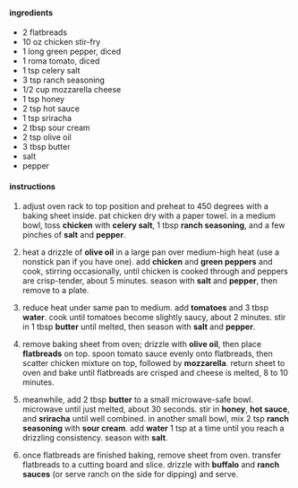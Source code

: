 
#### ingredients

- 2 flatbreads
- 10 oz chicken stir-fry
- 1 long green pepper, diced
- 1 roma tomato, diced
- 1 tsp celery salt
- 3 tsp ranch seasoning
- 1/2 cup mozzarella cheese
- 1 tsp honey
- 2 tsp hot sauce
- 1 tsp sriracha
- 2 tbsp sour cream
- 2 tsp olive oil
- 3 tbsp butter
- salt
- pepper

#### instructions

1. adjust oven rack to top position and preheat to 450 degrees with a baking sheet inside. pat chicken dry with a paper towel. in a medium bowl, toss **chicken** with **celery salt**, 1 tbsp **ranch seasoning**, and a few pinches of **salt** and **pepper**.

2. heat a drizzle of **olive oil** in a large pan over medium-high heat (use a nonstick pan if you have one). add **chicken** and **green peppers** and cook, stirring occasionally, until chicken is cooked through and peppers are crisp-tender, about 5 minutes. season with **salt** and **pepper**, then remove to a plate.

3. reduce heat under same pan to medium. add **tomatoes** and 3 tbsp **water**. cook until tomatoes become slightly saucy, about 2 minutes. stir in 1 tbsp **butter** until melted, then season with **salt** and **pepper**.

4. remove baking sheet from oven; drizzle with **olive oil**, then place **flatbreads** on top. spoon tomato sauce evenly onto flatbreads, then scatter chicken mixture on top, followed by **mozzarella**. return sheet to oven and bake until flatbreads are crisped and cheese is melted, 8 to 10 minutes.

5. meanwhile, add 2 tbsp **butter** to a small microwave-safe bowl. microwave until just melted, about 30 seconds. stir in **honey**, **hot sauce**, and **sriracha** until well combined. in another small bowl, mix 2 tsp **ranch seasoning** with **sour cream**. add **water** 1 tsp at a time until you reach a drizzling consistency. season with **salt**.

6. once flatbreads are finished baking, remove sheet from oven. transfer flatbreads to a cutting board and slice. drizzle with **buffalo** and **ranch sauces** (or serve ranch on the side for dipping) and serve.

